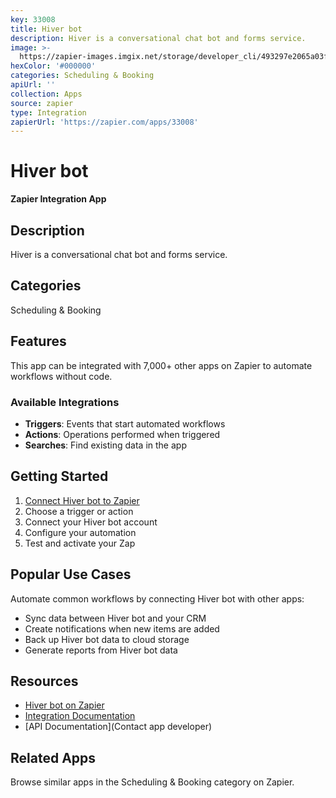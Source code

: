 ```yaml
---
key: 33008
title: Hiver bot
description: Hiver is a conversational chat bot and forms service.
image: >-
  https://zapier-images.imgix.net/storage/developer_cli/493297e2065a03fd0197cc976917c433.png?auto=format%2Ccompress&ixlib=python-3.0.0&q=50
hexColor: '#000000'
categories: Scheduling & Booking
apiUrl: ''
collection: Apps
source: zapier
type: Integration
zapierUrl: 'https://zapier.com/apps/33008'
---
```

# Hiver bot

**Zapier Integration App**

## Description

Hiver is a conversational chat bot and forms service.

## Categories

Scheduling & Booking

## Features

This app can be integrated with 7,000+ other apps on Zapier to automate workflows without code.

### Available Integrations

- **Triggers**: Events that start automated workflows
- **Actions**: Operations performed when triggered
- **Searches**: Find existing data in the app

## Getting Started

1. [Connect Hiver bot to Zapier](https://zapier.com/apps/33008)
2. Choose a trigger or action
3. Connect your Hiver bot account
4. Configure your automation
5. Test and activate your Zap

## Popular Use Cases

Automate common workflows by connecting Hiver bot with other apps:

- Sync data between Hiver bot and your CRM
- Create notifications when new items are added
- Back up Hiver bot data to cloud storage
- Generate reports from Hiver bot data

## Resources

- [Hiver bot on Zapier](https://zapier.com/apps/33008)
- [Integration Documentation](https://zapier.com/apps/33008/integrations)
- [API Documentation](Contact app developer)

## Related Apps

Browse similar apps in the Scheduling & Booking category on Zapier.
